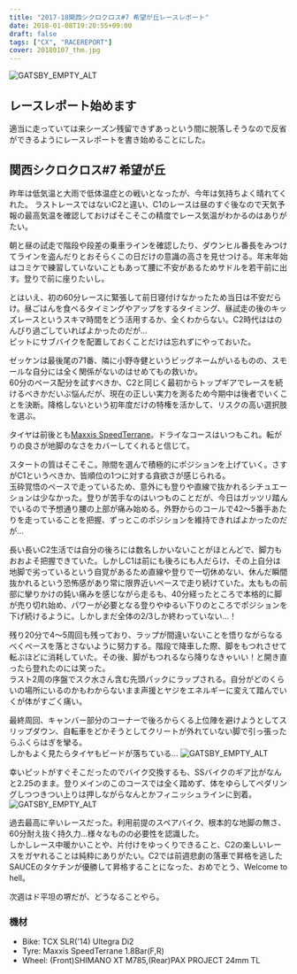 ---
title: "2017-18関西シクロクロス#7 希望が丘レースレポート"
date: 2018-01-08T19:20:55+09:00
draft: false
tags: ["CX", "RACEREPORT"]
cover: 20180107_thm.jpg
---

![GATSBY_EMPTY_ALT](20180107_thm.jpg)

## レースレポート始めます

適当に走っていては来シーズン残留できずあっという間に脱落しそうなので反省ができるようにレースレポートを書き始めることにした。

## 関西シクロクロス#7 希望が丘

昨年は低気温と大雨で低体温症との戦いとなったが、今年は気持ちよく晴れてくれた。
ラストレースではないC2と違い、C1のレースは昼のすぐ後なので天気予報の最高気温を確認しておけばそこそこの精度でレース気温がわかるのはありがたい。

朝と昼の試走で階段や段差の乗車ラインを確認したり、ダウンヒル番長をみつけてラインを盗んだりとおそらくこの日だけの意識の高さを見せつける。年末年始はコミケで練習していないこともあって腰に不安があるためサドルを若干前に出す。登りで前に座りたいし。

とはいえ、初の60分レースに緊張して前日寝付けなかったため当日は不安だらけ。昼ごはんを食べるタイミングやアップをするタイミング、昼試走の後のキッズレースというスキマ時間をどう活用するか、全くわからない。C2時代ははのんびり過ごしていればよかったのだが…\
ピットにサブバイクを配置しておくことだけは忘れずにやっておいた。

ゼッケンは最後尾の71番、隣に小野寺健というビッグネームがいるものの、スモールな自分には全く関係がないのはせめてもの救いか。\
60分のペース配分を試すべきか、C2と同じく最初からトップギアでレースを続けるべきかだいぶ悩んだが、現在の正しい実力を測るため今期中は後者でいくことを決断。降格しないという初年度だけの特権を活かして、リスクの高い選択肢を選ぶ。

タイヤは前後とも[Maxxis SpeedTerrane](http://amzn.to/2Fd1SiG)。ドライなコースはいつもこれ。転がりの良さが地脚のなさをカバーしてくれると信じて。

スタートの質はそこそこ。隙間を選んで積極的にポジションを上げていく。さすがC1というべきか、皆順位の1つに対する貪欲さが感じられる。\
玉砕覚悟のペースで走っているため、意外にも登りや直線で抜かれるシチュエーションは少なかった。登りが苦手なのはいつものことだが、今日はガッツリ踏んでいるので予想通り腰の上部が痛み始める。外野からのコールで42〜5番手あたりを走っていることを把握、ずっとこのポジションを維持できればよかったのだが…

長い長いC2生活では自分の後ろには数名しかいないことがほとんどで、脚力もおおよそ把握できていた。しかしC1は前にも後ろにも人だらけ、その上自分は地脚で劣っているという自覚があるため直線や登りで一切休めない、休んだ瞬間抜かれるという恐怖感があり常に限界近いペースで走り続けていた。太ももの前部に攣りかけの鈍い痛みを感じながら走るも、40分経ったところで本格的に脚が売り切れ始め、パワーが必要となる登りやゆるい下りのところでポジションを下げ続けるように。しかしまだ全体の2/3しか終わっていない…！

残り20分で4〜5周回も残っており、ラップが間違いないことを悟りながらなるべくペースを落とさないように努力する。階段で降車した際、脚をもつれさせて転ぶほどに消耗していた。その後、脚がもつれるなら降りなきゃいい！と開き直ったら登れたのには笑った。\
ラスト2周の序盤でスク水さん含む先頭パックにラップされる。自分がどのくらいの場所にいるのかもわからないまま声援とヤジをエネルギーに変えて踏んでいくが体がすごく痛い。

最終周回、キャンバー部分のコーナーで後ろからくる上位陣を避けようとしてスリップダウン、自転車をどかそうとしてクリートが外れていない脚で引っ張ったらふくらはぎを攣る。\
しかもよく見たらタイヤもビードが落ちている…
![GATSBY_EMPTY_ALT](20180107_flat.jpg)

幸いピットがすぐそこだったのでバイク交換するも、SSバイクのギア比がなんと2.25のまま。登りメインのこのコースでは全く踏めず、体をゆらしてペダリングしつつきつい上りは押しながらなんとかフィニッシュラインに到着。
![GATSBY_EMPTY_ALT](20180107_goal.jpg)

過去最高に辛いレースだった。利用前提のスペアバイク、根本的な地脚の無さ、60分耐え抜く持久力…様々なものの必要性を認識した。\
しかしレース中暖かいことや、片付けをゆっくりできること、C2の楽しいレースをガヤれることは純粋にありがたい。C2では前週悲劇の落車で昇格を逃したSAUCEのタケチンが優勝して昇格することになった、おめでとう、Welcome to hell。

次週はド平坦の堺だが、どうなることやら。

### 機材

- Bike: TCX SLR('14) Ultegra Di2
- Tyre: Maxxis SpeedTerrane 1.8Bar(F,R)
- Wheel: (Front)SHIMANO XT M785,(Rear)PAX PROJECT 24mm TL
